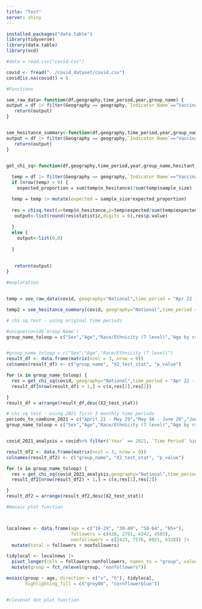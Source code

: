 ```yaml
---
title: "Test"
server: shiny
---
```


```r
installed.packages("data.table")
library(tidyverse)
library(data.table)
library(vcd)
```

```r
#data = read.csv("covid.csv")

covid <- fread("../covid_dataset/covid.csv")
covid[is.na(covid)] = 0
```

```r
#Functions

see_raw_data<-function(df,geography,time_period,year,group_name) {
output = df |> filter(Geography == geography,`Indicator Name`=="Vaccination uptake and intention",`Time Period` == time_period,Year == year, `Group Name`==group_name) |> select(`Group Category`,`Indicator Category`,`Estimate (%)`,`Sample Size`)
   return(output)
}


see_hesitance_summary<-function(df,geography,time_period,year,group_name,hesitant_group) {
output = df |> filter(Geography == geography,`Indicator Name`=="Vaccination uptake and intention",`Time Period` == time_period,Year == year, `Group Name`==group_name)  |> mutate(hesitant = ifelse(`Indicator Category` %in% hesitant_group,1,0)) |> group_by(`Group Category`,hesitant) |> summarise(hesitance_rate = sum(`Estimate (%)`),sample_size = first(`Sample Size`)) |> mutate(n_hesitance = round(hesitance_rate/100 * sample_size,0)) |> filter(hesitant == 1) |> select(`Group Category`,hesitance_rate,n_hesitance,sample_size) 
   return(output)
}


get_chi_sq<-function(df,geography,time_period,year,group_name,hesitant_group) {
  
  temp = df |> filter(Geography == geography,`Indicator Name`=="Vaccination uptake and intention", `Time Period` == time_period,Year == year, `Group Name`==group_name)  |> mutate(hesitant = ifelse(`Indicator Category` %in% hesitant_group,1,0)) |> group_by(`Group Category`,hesitant) |> summarise(hesitance_rate = sum(`Estimate (%)`),sample_size = first(`Sample Size`)) |> mutate(n_hesitance = round(hesitance_rate/100 * sample_size,0)) |> filter(hesitant == 1) |> select(`Group Category`,n_hesitance,sample_size) 
  if (nrow(temp) > 0) {
    expected_proportion = sum(temp$n_hesitance)/sum(temp$sample_size)

  temp = temp |> mutate(expected = sample_size*expected_proportion)
  
  res = chisq.test(x=temp$n_hesitance,p=temp$expected/sum(temp$expected))
   output<-list(round(res$statistic,digits = 0),res$p.value)
    
  }
  else {
    output<-list(0,0)
    
  }
  
  
   return(output)
}
```

```r

#exploration


temp = see_raw_data(covid, geography="National",time_period = "Apr 22 - May 1",year=2021,group_name="Sex")

temp2 = see_hesitance_summary(covid, geography="National",time_period = "Apr 22 - May 1",year=2021,group_name="Age by race/ethnicity",hesitant_group = c("Probably or definitely will not get vaccinated")) 
```

```r
# chi sq test - using original time periods

#unique(covid$`Group Name`)
group_name_toloop = c("Sex","Age","Race/Ethnicity (7 level)","Age by race/ethnicity","Sexual orientation","Gender identity","Metropolitan statistical area","Born in the U.S.", "Language of interview","Poverty status", "Insurance status","Social Vulnerability Index (SVI) of county of residence", "Political leaning of county of residence", "Received non-COVID-19 vaccine(s) in past two years", "Health condition associated with higher risk for COVID-19 (any)","Disability status (any)", "Pregnancy status (females age 18 – 49 years)", "Ever had COVID-19 disease (self-report)","Concern about getting COVID-19 disease", "Confidence in COVID-19 vaccine safety",  "Confidence that COVID-19 vaccine is important", "Healthcare provider recommended I get a COVID-19 vaccine",  "COVID-19 vaccination status of friends and family","Work or school requires COVID-19 vaccination" )


#group_name_toloop = c("Sex","Age","Race/Ethnicity (7 level)")
result_df <- data.frame(matrix(ncol = 3, nrow = 0))
colnames(result_df) <- c("group_name", "X2_test_stat", "p_value")

for (x in group_name_toloop) {
  res = get_chi_sq(covid, geography="National",time_period = "Apr 22 - May 1",year=2021,group_name=x,hesitant_group = c("Probably or definitely will not get vaccinated"))
  result_df[nrow(result_df) + 1,] = c(x,res[1],res[2])

}
result_df = arrange(result_df,desc(X2_test_stat))

```

```r
# chi sq test - using 2021 first 3 monthly time periods
periods_to_combine_2021 = c("April 22 - May 29","May 30 - June 26","June 27 - July 31")
group_name_toloop = c("Sex","Age","Race/Ethnicity (7 level)","Age by race/ethnicity","Sexual orientation","Gender identity","Metropolitan statistical area","Born in the U.S.", "Language of interview","Poverty status", "Insurance status","Social Vulnerability Index (SVI) of county of residence", "Political leaning of county of residence", "Received non-COVID-19 vaccine(s) in past two years", "Health condition associated with higher risk for COVID-19 (any)","Disability status (any)", "Pregnancy status (females age 18 – 49 years)", "Ever had COVID-19 disease (self-report)","Concern about getting COVID-19 disease", "Confidence in COVID-19 vaccine safety",  "Confidence that COVID-19 vaccine is important", "Healthcare provider recommended I get a COVID-19 vaccine",  "COVID-19 vaccination status of friends and family","Work or school requires COVID-19 vaccination" )


covid_2021_analysis = covid%>% filter(`Year` == 2021, `Time Period` %in% periods_to_combine_2021, `Group Name` %in% group_name_toloop, `Geography Type` %in% c("Jurisdictional Estimates","National Estimates"), `Indicator Category` == "Probably or definitely will not get vaccinated", !grepl("-",Geography)) %>% mutate(n_hesitant = round(`Estimate (%)`/100 * `Sample Size`,0)) %>% group_by(pick(c(1:6))) %>% summarise(`Sample Size` = sum(`Sample Size`), n_hesitant = sum(n_hesitant)) %>% filter(Geography == "National") %>% mutate(`Estimate (%)` = n_hesitant / `Sample Size` * 100, `Time Period` = "2021 analysis period",Year = 2021)

result_df2 <- data.frame(matrix(ncol = 3, nrow = 0))
colnames(result_df2) <- c("group_name", "X2_test_stat", "p_value")

for (x in group_name_toloop) {
  res = get_chi_sq(covid_2021_analysis,geography="National",time_period = "2021 analysis period",year=2021,group_name=x,hesitant_group = c("Probably or definitely will not get vaccinated"))
  result_df2[nrow(result_df2) + 1,] = c(x,res[1],res[2])

}
result_df2 = arrange(result_df2,desc(X2_test_stat))


```

```r

#mosaic plot function



localnews <- data.frame(age = c("18-29", "30-49", "50-64", "65+"),
                        followers = c(428, 2791, 4242, 4583),
                        nonfollowers = c(2423, 7176, 6921, 6328)) |> 
  mutate(total = followers + nonfollowers)

tidylocal <- localnews |>
  pivot_longer(cols = followers:nonfollowers, names_to = "group", values_to = "Freq") |> 
  mutate(group = fct_relevel(group, "nonfollowers"))

mosaic(group ~ age, direction = c("v", "h"), tidylocal,
       highlighting_fill = c("grey80", "cornflowerblue"))



```

```r

#clevenat dot plot function



```
